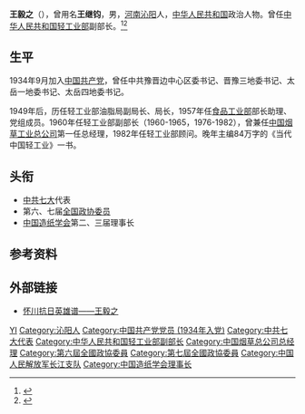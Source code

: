 '''王毅之'''（{{bd|1915年|9月19日|2001年|7月8日}}），曾用名'''王继钧'''，男，[[河南|河南]][[沁阳|沁阳]]人，[[中华人民共和国|中华人民共和国]]政治人物。曾任[[中华人民共和国轻工业部|中华人民共和国轻工业部]]副部长。<ref>{{Cite book|title=历届全国政协委员人名辞典|author=|publisher=中国国际广播出版社|year=1996|isbn=9787507813746|location=北京|pages=286}}</ref><ref>{{cite book|title=中囯人名大辞典·当代人物卷|author=廖盖隆等编|year=1990|publisher=上海辞书出版社|location=上海|page=}}</ref>

== 生平 ==
1934年9月加入[[中国共产党|中国共产党]]，曾任中共豫晋边中心区委书记、晋豫三地委书记、太岳一地委书记、太岳四地委书记。

1949年后，历任轻工业部油脂局副局长、局长，1957年任[[食品工业部|食品工业部]]部长助理、党组成员。1960年任轻工业部副部长（1960-1965，1976-1982），曾兼任[[中国烟草工业总公司|中国烟草工业总公司]]第一任总经理，1982年任轻工业部顾问。晚年主编84万字的《当代中国轻工业》一书。

== 头衔 ==
* [[中共七大|中共七大]]代表
* 第六、七届[[全国政协委员|全国政协委员]]
* [[中国造纸学会|中国造纸学会]]第二、三届理事长

== 参考资料 ==
{{reflist}}

== 外部链接 ==
* [http://www.jzlqw.com/portal.php?mod=view&aid=558 怀川抗日英雄谱——王毅之] {{Wayback|url=http://www.jzlqw.com/portal.php?mod=view&aid=558 |date=20200708211939 }}

{{Authority control}}
{{DEFAULTSORT:Wang王}}
[[Category:王姓|YI]]
[[Category:沁阳人|Category:沁阳人]]
[[Category:中国共产党党员_(1934年入党)|Category:中国共产党党员 (1934年入党)]]
[[Category:中共七大代表|Category:中共七大代表]]
[[Category:中华人民共和国轻工业部副部长|Category:中华人民共和国轻工业部副部长]]
[[Category:中国烟草总公司总经理|Category:中国烟草总公司总经理]]
[[Category:第六屆全國政協委員|Category:第六屆全國政協委員]]
[[Category:第七屆全國政協委員|Category:第七屆全國政協委員]]
[[Category:中国人民解放军长江支队|Category:中国人民解放军长江支队]]
[[Category:中国造纸学会理事长|Category:中国造纸学会理事长]]